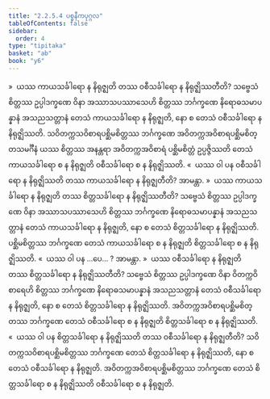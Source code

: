 ```yaml
---
title: "2.2.5.4 ပစ္စနီကပုဂ္ဂလ"
tableOfContents: false
sidebar:
  order: 4
type: "tipitaka"
basket: "ab"
book: "y6"
---
```



<DynamicBreadcrumb />

<Division number="113" book="y6" e="ch" v="34" p="37">

<Paragraph number="498" book="y6">
»  ယဿ ကာယသင်္ခါရော န နိရုဇ္ဈတိ တဿ ဝစီသင်္ခါရော န နိရုဇ္ဈိဿတီတိ?
</Paragraph>

<Paragraph number="499" book="y6">
သဗ္ဗေသံ စိတ္တဿ ဥပ္ပါဒက္ခဏေ ဝိနာ အဿာသပဿာသေဟိ စိတ္တဿ ဘင်္ဂက္ခဏေ နိရောဓသမာပန္နာနံ အသညသတ္တာနံ တေသံ ကာယသင်္ခါရော န နိရုဇ္ဈတိ, နော စ တေသံ ဝစီသင်္ခါရော န နိရုဇ္ဈိဿတိ. သဝိတက္ကသဝိစာရပစ္ဆိမစိတ္တဿ ဘင်္ဂက္ခဏေ အဝိတက္ကအဝိစာရပစ္ဆိမစိတ္တသမင်္ဂီနံ ယဿ စိတ္တဿ အနန္တရာ အဝိတက္ကအဝိစာရံ ပစ္ဆိမစိတ္တံ ဥပ္ပဇ္ဇိဿတိ တေသံ ကာယသင်္ခါရော စ န နိရုဇ္ဈတိ ဝစီသင်္ခါရော စ န နိရုဇ္ဈိဿတိ.
</Paragraph>

<Paragraph number="500" book="y6">
«  ယဿ ဝါ ပန ဝစီသင်္ခါရော န နိရုဇ္ဈိဿတိ တဿ ကာယသင်္ခါရော န နိရုဇ္ဈတီတိ? အာမန္တာ.
</Paragraph>

<Paragraph number="501" book="y6">
»  ယဿ ကာယသင်္ခါရော န နိရုဇ္ဈတိ တဿ စိတ္တသင်္ခါရော န နိရုဇ္ဈိဿတီတိ?
</Paragraph>

<Paragraph number="502" book="y6">
သဗ္ဗေသံ စိတ္တဿ ဥပ္ပါဒက္ခဏေ ဝိနာ အဿာသပဿာသေဟိ စိတ္တဿ ဘင်္ဂက္ခဏေ နိရောဓသမာပန္နာနံ အသညသတ္တာနံ တေသံ ကာယသင်္ခါရော န နိရုဇ္ဈတိ, နော စ တေသံ စိတ္တသင်္ခါရော န နိရုဇ္ဈိဿတိ. ပစ္ဆိမစိတ္တဿ ဘင်္ဂက္ခဏေ တေသံ ကာယသင်္ခါရော စ န နိရုဇ္ဈတိ စိတ္တသင်္ခါရော စ န နိရုဇ္ဈိဿတိ.
</Paragraph>

<Paragraph number="503" book="y6">
«  ယဿ ဝါ ပန …ပေ… ? အာမန္တာ.
</Paragraph>

</Division>
<Division number="114" book="y6" e="ch" v="34" p="38">

<Paragraph number="504" book="y6">
»  ယဿ ဝစီသင်္ခါရော န နိရုဇ္ဈတိ တဿ စိတ္တသင်္ခါရော န နိရုဇ္ဈိဿတီတိ?
</Paragraph>

<Paragraph number="505" book="y6">
သဗ္ဗေသံ စိတ္တဿ ဥပ္ပါဒက္ခဏေ ဝိနာ ဝိတက္ကဝိစာရေဟိ စိတ္တဿ ဘင်္ဂက္ခဏေ နိရောဓသမာပန္နာနံ အသညသတ္တာနံ တေသံ ဝစီသင်္ခါရော န နိရုဇ္ဈတိ, နော စ တေသံ စိတ္တသင်္ခါရော န နိရုဇ္ဈိဿတိ. အဝိတက္ကအဝိစာရပစ္ဆိမစိတ္တဿ ဘင်္ဂက္ခဏေ တေသံ ဝစီသင်္ခါရော စ န နိရုဇ္ဈတိ စိတ္တသင်္ခါရော စ န နိရုဇ္ဈိဿတိ.
</Paragraph>

<Paragraph number="506" book="y6">
«  ယဿ ဝါ ပန စိတ္တသင်္ခါရော န နိရုဇ္ဈိဿတိ တဿ ဝစီသင်္ခါရော န နိရုဇ္ဈတီတိ?
</Paragraph>

<Paragraph number="507" book="y6">
သဝိတက္ကသဝိစာရပစ္ဆိမစိတ္တဿ ဘင်္ဂက္ခဏေ တေသံ စိတ္တသင်္ခါရော န နိရုဇ္ဈိဿတိ, နော စ တေသံ ဝစီသင်္ခါရော န နိရုဇ္ဈတိ. အဝိတက္ကအဝိစာရပစ္ဆိမစိတ္တဿ ဘင်္ဂက္ခဏေ တေသံ စိတ္တသင်္ခါရော စ န နိရုဇ္ဈိဿတိ ဝစီသင်္ခါရော စ န နိရုဇ္ဈတိ.
</Paragraph>
</Division>